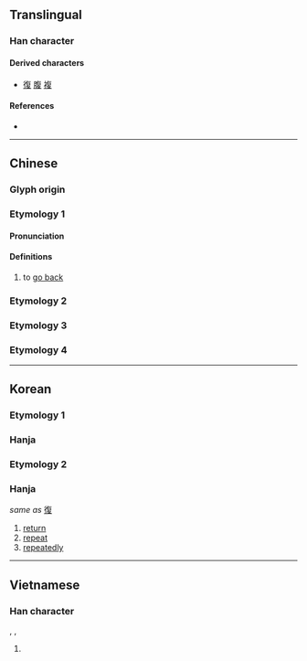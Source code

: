 {{also|復|複|覆|夏}}
{{character info}}
==Translingual==

===Han character===
{{Han char|rn=35|rad=夊|as=06|sn=9|four=80407|canj=OAHE|ids=⿱𭥍夂(GHJV),⿱𭥍夊(T)}}

====Derived characters====
* [[復]] [[腹]] [[複]]

====References====
* {{Han ref|kx=0245.101|hdz=20869.060|uh=590D|ud=22797|bh=CE60|bd=52832}}

----

==Chinese==

===Glyph origin===
{{Han etym}}
{{rfe|zh|Is this a pictogram (象形)? If so, what was it supposed to look like? If not, what kind of character is it?}}

===Etymology 1===
{{zh-forms}}

====Pronunciation====
{{zh-pron
|m=fù
|c=fuk6
|mc=y
|oc=y
|ma=
|cat=v
}}

====Definitions====
{{zh-hanzi}}

# to [[go back]]

===Etymology 2===
{{zh-see|復}}

===Etymology 3===
{{zh-see|複}}

===Etymology 4===
{{zh-see|覆|fs}}
----

==Korean==

===Etymology 1===

===Hanja===
{{ko-hanja/new|회복하다|회복할|복}}

===Etymology 2===

===Hanja===
{{ko-hanja/new|다시|부}}

''same as'' [[復]]

# [[return]]
# [[repeat]]
# [[repeatedly]]

----

==Vietnamese==

===Han character===
{{vi-hantu|[[phúc]]|rs=夊06}}, {{vi-hantu|[[phục]]|rs=夊06}}, {{vi-hantu|[[phức]]|rs=夊06}}

# {{rfdef|vi|sort=夊06}}